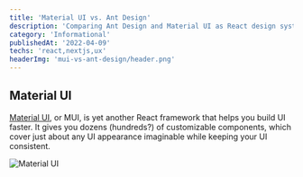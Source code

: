 ```yaml
---
title: 'Material UI vs. Ant Design'
description: 'Comparing Ant Design and Material UI as React design systems'
category: 'Informational'
publishedAt: '2022-04-09'
techs: 'react,nextjs,ux'
headerImg: 'mui-vs-ant-design/header.png'
---
```


## Material UI

[Material UI](https://mui.com/), or MUI, is yet another React framework that helps you build
UI faster. It gives you dozens (hundreds?) of customizable components, which cover just
about any UI appearance imaginable while keeping your UI consistent.

<Image src='/images/mui-vs-ant-design/mui.gif' alt='Material UI' width={600} height={337} />
